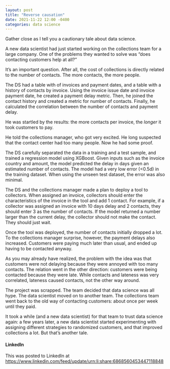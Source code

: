 ```yaml
---
layout: post
title: "Reverse causation"
date: 2021-11-22 12:00 -0400
categories: data science
---
```


Gather close as I tell you a cautionary tale about data science. 

A new data scientist had just started working on the collections team for a large company. One of the problems they wanted to solve was "does contacting customers help at all?"

It's an important question. After all, the cost of collections is directly related to the number of contacts. The more contacts, the more people.

The DS had a table with of invoices and payment dates, and a table with a history of contacts by invoice. Using the invoice issue date and  invoice payment date, he created a payment delay metric. Then, he joined the contact history and created a metric for number of contacts. Finally, he calculated the correlation between the number of contacts and payment delay. 

He was startled by the results: the more contacts per invoice, the *longer* it took customers to pay.

He told the collections manager, who got very excited. He long suspected that the contact center had too many people. Now he had some proof.

The DS carefully separated the data in a training and a test sample, and trained a regression model using XGBoost. Given inputs such as the invoice country and amount, the model predicted the delay in days given an estimated number of contacts. The model had a very low error (<0.5d) in the training dataset. When using the unseen test dataset, the error was also minimal.

The DS and the collections manager made a plan to deploy a tool to collectors. When assigned an invoice, collectors should enter the characteristics of the invoice in the tool and add 1 contact. For example, if a collector was assigned an invoice with 10 days delay and 2 contacts, they should enter 3 as the number of contacts. If the model returned a number larger than the current delay, the collector should not make the contact. They should just wait.

Once the tool was deployed, the number of contacts initially dropped a lot. To the collections manager surprise, however, the payment delays also increased. Customers were paying much later than usual, and ended up having to be contacted anyway.

As you may already have realized, the problem with the idea was that customers were not delaying because they were annoyed with too many contacts. The relation went in the other direction: customers were being contacted because they were late. While contacts and lateness was very correlated, lateness caused contacts, not the other way around.

The project was scrapped. The team decided that data science was all hype. The data scientist moved on to another team. The collections team went back to the old way of contacting customers: about once per week until they paid.

It took a while (and a new data scientist) for that team to trust data science again: a few years later, a new data scientist started experimenting with assigning different strategies to randomized customers, and that improved collections a lot. But that's another tale.

#### LinkedIn

This was posted to LinkedIn at <https://www.linkedin.com/feed/update/urn:li:share:6868560453447118848>
